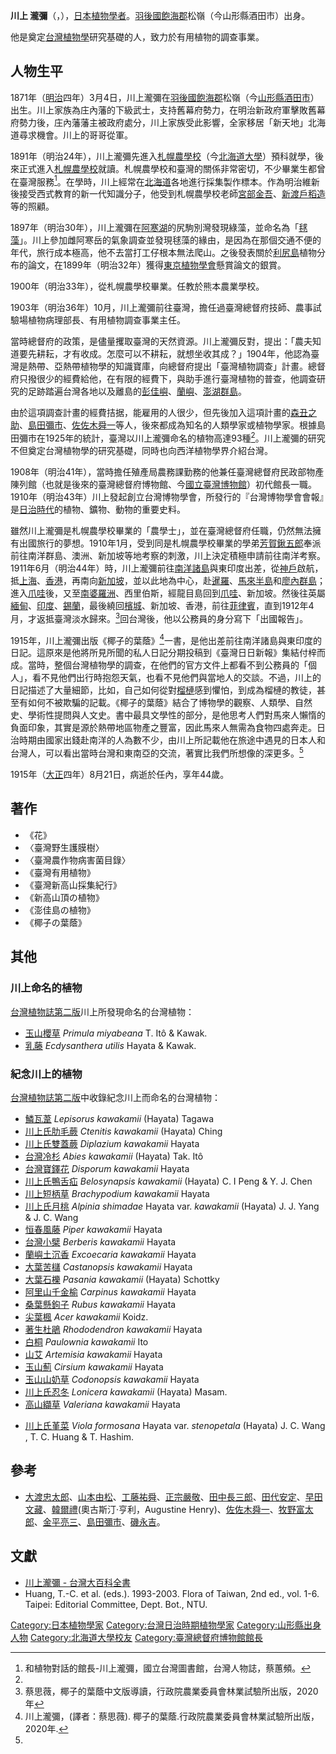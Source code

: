 {{Infobox Scientist
| name              = 川上瀧彌
| image             = 川上瀧彌.jpg
| image_size        = 220px
| alt               = 
| caption           = 
| birth_date        = {{Birth date|1871|3|14}}
| birth_place       = {{EOJ}}[[羽後國|羽後國]][[飽海郡|飽海郡]]松嶺<br><small>（今{{JAP}}[[山形縣|山形縣]][[酒田市|酒田市]]）</small>
| death_date        = {{Death date and age|1915|8|21|1871|3|14}}
| death_place       = {{TWN-JPN}}[[臺北州|臺北州]][[臺北市_(州轄市)|臺北市]]
| residence         = 
| citizenship       = 
| nationality       = {{EOJ}}
| fields            = [[植物學|植物學]]
| workplaces        = 
| alma_mater        = [[札幌農學校|札幌農學校]]
| doctoral_advisor  = 
| academic_advisors = 
| doctoral_students = 
| notable_students  = 
| known_for         = 
| author_abbrev_bot = 
| author_abbrev_zoo = 
| influences        = 
| influenced        = 
| awards            = 
| signature         = 
| signature_alt     = 
| footnotes         = 
| spouse            = 
}}
{{japanese|japanese=川上 瀧彌|kana=かわかみ たきや|romaji=Kawakami Takiya}}
'''川上 瀧彌'''（{{lang-ja|かわかみ たきや}}，{{bd|1871年|3月4日|1915年|8月21日}}），[[日本|日本]][[植物學家|植物學者]]。[[羽後國|羽後國]][[飽海郡|飽海郡]]松嶺（今山形縣酒田市）出身。

他是奠定[[台灣|台灣]][[植物學|植物學]]研究基礎的人，致力於有用植物的調查事業{{r|傳}}。

== 人物生平 ==
1871年（[[明治|明治]]四年）3月4日，川上瀧彌在[[羽後國|羽後國]][[飽海郡|飽海郡]]松嶺（今[[山形縣|山形縣]][[酒田市|酒田市]]）出生。川上家族為庄內藩的下級武士，支持舊幕府勢力，在明治新政府軍擊敗舊幕府勢力後，庄內藩藩主被政府處分，川上家族受此影響，全家移居「新天地」北海道尋求機會。川上的哥哥從軍。

1891年（明治24年），川上瀧彌先進入[[札幌農學校|札幌農學校]]（今[[北海道大學|北海道大學]]）預科就學，後來正式進入[[札幌農學校|札幌農學校]]就讀。札幌農學校和臺灣的關係非常密切，不少畢業生都曾在臺灣服務<ref name="#1">和植物對話的館長-川上瀧彌，國立台灣圖書館，台灣人物誌，蔡蕙頻。</ref>。在學時，川上經常在[[北海道|北海道]]各地進行採集製作標本。作為明治維新後接受西式教育的新一代知識分子，他受到札幌農學校老師[[宮部金吾|宮部金吾]]、[[新渡戶稻造|新渡戶稻造]]等的照顧。

1897年（明治30年），川上瀧彌在[[阿寒湖|阿寒湖]]的尻駒別灣發現綠藻，並命名為「[[毬藻|毬藻]]」。川上參加雌阿寒岳的氣象調查並發現毬藻的緣由，是因為在那個交通不便的年代，旅行成本極高，他不去當打工仔根本無法爬山。之後發表關於[[利尻島|利尻島]]植物分布的論文，在1899年（明治32年）獲得[[東京植物學會|東京植物學會]]懸賞論文的銀賞。

1900年（明治33年），從札幌農學校畢業。任教於熊本農業學校。

1903年（明治36年）10月，川上瀧彌前往臺灣，擔任過臺灣總督府技師、農事試驗場植物病理部長、有用植物調查事業主任{{r|傳}}。

當時總督府的政策，是儘量攫取臺灣的天然資源。川上瀧彌反對，提出：「農夫知道要先耕耘，才有收成。怎麼可以不耕耘，就想坐收其成？」1904年，他認為臺灣是熱帶、亞熱帶植物學的知識寶庫，向總督府提出「臺灣植物調查」計畫。總督府只撥很少的經費給他，在有限的經費下，與助手進行臺灣植物的普查，他調查研究的足跡踏遍台灣各地以及離島的[[彭佳嶼|彭佳嶼]]、[[蘭嶼|蘭嶼]]、[[澎湖群島|澎湖群島]]。

由於這項調查計畫的經費拮据，能雇用的人很少，但先後加入這項計畫的[[森丑之助|森丑之助]]、[[島田彌市|島田彌市]]、[[佐佐木舜一|佐佐木舜一]]等人，後來都成為知名的人類學家或植物學家。根據島田彌市在1925年的統計，臺灣以川上瀧彌命名的植物高達93種<ref name="#1"/>。川上瀧彌的研究不但奠定台灣植物學的研究基礎，同時也向西洋植物學界介紹台灣。

1908年（明治41年），當時擔任殖產局農務課勤務的他兼任臺灣總督府民政部物產陳列館（也就是後來的臺灣總督府博物館、今[[國立臺灣博物館|國立臺灣博物館]]）初代館長一職。1910年（明治43年）川上發起創立台灣博物學會，所發行的『台灣博物學會會報』是[[台灣日治時期|日治時代]]的植物、鑛物、動物的重要史料。

雖然川上瀧彌是札幌農學校畢業的「農學士」，並在臺灣總督府任職，仍然無法擁有出國旅行的夢想。1910年1月，受到同是札幌農學校畢業的學弟[[芳賀鍬五郎|芳賀鍬五郎]]奉派前往南洋群島、澳洲、新加坡等地考察的刺激，川上決定積極申請前往南洋考察。
1911年6月（明治44年）時，川上瀧彌前往[[南洋群島|南洋諸島]]與東印度出差{{r|傳}}，從[[神戶|神戶]]啟航，抵[[上海|上海]]、[[香港|香港]]，再南向[[新加坡|新加坡]]，並以此地為中心，赴[[暹羅|暹羅]]、[[馬來半島|馬來半島]]和[[廖內群島|廖內群島]]；進入[[爪哇|爪哇]]後，又至[[南婆羅洲|南婆羅洲]]、西里伯斯，經龍目島回到[[爪哇|爪哇]]、新加坡。然後往英屬[[緬甸|緬甸]]、[[印度|印度]]、[[錫蘭|錫蘭]]，最後繞回[[檳城|檳城]]、新加坡、香港，前往[[菲律賓|菲律賓]]，直到1912年4月，才返抵臺灣淡水歸來。<ref name="#2">蔡思薇，椰子的葉蔭中文版導讀，行政院農業委員會林業試驗所出版，2020年</ref>回台灣後，他以公務員的身分寫下「出國報告」。

1915年，川上瀧彌出版《椰子的葉蔭》<ref> 川上瀧彌，(譯者：蔡思薇). 椰子的葉蔭.行政院農業委員會林業試驗所出版，2020年.</ref>一書，是他出差前往南洋諸島與東印度的日記。這原來是他將所見所聞的私人日記分期投稿到《臺灣日日新報》集結付梓而成。當時，整個台灣植物學的調查，在他們的官方文件上都看不到公務員的「個人」，看不見他們出行時抱怨天氣，也看不見他們與當地人的交談。不過，川上的日記描述了大量細節，比如，自己如何從對[[榴槤|榴槤]]感到懼怕，到成為榴槤的教徒，甚至有如何不被欺騙的記載。《椰子的葉蔭》結合了博物學的觀察、人類學、自然史、學術性提問與人文史。書中最具文學性的部分，是他思考人們對馬來人懶惰的負面印象，其實是源於熱帶地區物產之豐富，因此馬來人無需為食物四處奔走。日治時期由國家出錢赴南洋的人為數不少，由川上所記載他在旅途中遇見的日本人和台灣人，可以看出當時台灣和東南亞的交流，著實比我們所想像的深更多。<ref name="#2"/>

1915年（[[大正|大正]]四年）8月21日，病逝於任內，享年44歲。

== 著作 ==
*《花》
*〈臺灣野生護膜樹〉
*〈臺灣農作物病害菌目錄〉
*《臺灣有用植物》
*《臺灣新高山採集紀行》
*《新高山頂の植物》
*《澎佳島の植物》
*《椰子の葉蔭》

==其他==
{{植物命名人|Kawak.|川上瀧彌}}
===川上命名的植物===
[[臺灣植物誌|台灣植物誌第二版]]川上所發現命名的台灣植物：
* [[樱草|玉山櫻草]] ''Primula miyabeana'' T. Itô & Kawak. 
* [[乳藤|乳藤]] ''Ecdysanthera utilis'' Hayata & Kawak. 

===紀念川上的植物===
[[臺灣植物誌|台灣植物誌第二版]]中收錄紀念川上而命名的台灣植物：
* [[鱗瓦葦|鱗瓦葦]] ''Lepisorus kawakamii'' (Hayata) Tagawa
* [[肋毛蕨|川上氏肋毛蕨]] ''Ctenitis kawakamii'' (Hayata) Ching 
* [[川上氏雙蓋蕨|川上氏雙蓋蕨]] ''Diplazium kawakamii'' Hayata 
* [[台湾冷杉|台灣冷杉]] ''Abies kawakamii'' (Hayata) Tak. Itô 
* [[宝铎花属|台灣寶鐸花]] ''Disporum kawakamii'' Hayata 
* [[川上氏鴨舌疝|川上氏鴨舌疝]] ''Belosynapsis kawakamii'' (Hayata) C. I Peng & Y. J. Chen 
* [[川上短柄草|川上短柄草]] ''Brachypodium kawakamii'' Hayata 
* [[月桃|川上氏月桃]] ''Alpinia shimadae'' Hayata var. ''kawakamii'' (Hayata) J. J. Yang & J. C. Wang 
* [[恒春風藤|恒春風藤]] ''Piper kawakamii'' Hayata 
* [[台湾小檗|台灣小檗]] ''Berberis kawakamii'' Hayata 
* [[蘭嶼土沉香|蘭嶼土沉香]] ''Excoecaria kawakamii'' Hayata 
* [[苦槠|大葉苦櫧]] ''Castanopsis kawakamii'' Hayata 
* [[大葉石櫟|大葉石櫟]] ''Pasania kawakamii'' (Hayata) Schottky 
* [[阿里山千金榆|阿里山千金榆]] ''Carpinus kawakamii'' Hayata 
* [[懸鉤子屬|桑葉懸鉤子]] ''Rubus kawakamii'' Hayata 
* [[楓|尖葉楓]] ''Acer kawakamii'' Koidz. 
* [[杜鵑花屬|著生杜鵑]] ''Rhododendron kawakamii'' Hayata 
* [[白桐|白桐]] ''Paulownia kawakamii'' Ito 
* [[山艾|山艾]] ''Artemisia kawakamii'' Hayata 
* [[薊屬|玉山薊]] ''Cirsium kawakamii'' Hayata 
* [[玉山山奶草|玉山山奶草]] ''Codonopsis kawakamii'' Hayata 
* [[川上氏忍冬|川上氏忍冬]] ''Lonicera kawakamii'' (Hayata) Masam. 
* [[高山纈草|高山纈草]] ''Valeriana kawakamii'' Hayata 

* [[堇菜属|川上氏堇菜]] ''Viola formosana'' Hayata var. ''stenopetala'' (Hayata) J. C. Wang , T. C. Huang & T. Hashim. 

==參考==
* [[大渡忠太郎|大渡忠太郎]]、[[山本由松|山本由松]]、[[工藤祐舜|工藤祐舜]]、[[正宗嚴敬|正宗嚴敬]]、[[田中長三郎|田中長三郎]]、[[田代安定|田代安定]]、[[早田文藏|早田文藏]]、[[韓爾禮|韓爾禮]](奧古斯汀·亨利，Augustine Henry)、[[佐佐木舜一|佐佐木舜一]]、[[牧野富太郎|牧野富太郎]]、[[金平亮三|金平亮三]]、[[島田彌市|島田彌市]]、[[磯永吉|磯永吉]]。

== 文獻 ==
{{reflist|refs=
<ref name="傳">{{cite web |language=zh-tw |url=http://memory.ncl.edu.tw/tm_cgi/hypage.cgi?HYPAGE=toolbox_figure_detail.hpg&project_id=twpeop&dtd_id=15&subject_name=%e8%87%ba%e7%81%a3%e4%ba%ba%e7%89%a9%e8%aa%8c%281895%2d1945%29&subject_url=toolbox_figure.hpg&xml_id=0000292929&who=%e5%b7%9d%e4%b8%8a%e7%80%a7%e5%bd%8c |title=臺灣歷史人物小傳--川上瀧彌 |publisher=臺灣記憶 |date= |accessdate=2012-01-03 |archive-date=2020-11-16 |archive-url=https://web.archive.org/web/20201116203907/http://memory.ncl.edu.tw/tm_cgi/hypage.cgi?HYPAGE=toolbox_figure_detail.hpg&project_id=twpeop&dtd_id=15&subject_name=%E8%87%BA%E7%81%A3%E4%BA%BA%E7%89%A9%E8%AA%8C%281895-1945%29&subject_url=toolbox_figure.hpg&xml_id=0000292929&who=%E5%B7%9D%E4%B8%8A%E7%80%A7%E5%BD%8C |dead-url=no }}</ref>
}}
* [http://nrch.culture.tw/twpedia.aspx?id=13247 川上瀧彌 - 台灣大百科全書] {{Wayback|url=http://nrch.culture.tw/twpedia.aspx?id=13247 |date=20210201013503 }}
*Huang, T.-C. et al. (eds.). 1993-2003. Flora of Taiwan, 2nd ed.,  vol. 1-6. Taipei: Editorial Committee, Dept. Bot., NTU.

{{DEFAULTSORT:Kawakami Takiya}}
[[Category:日本植物學家|Category:日本植物學家]]
[[Category:台灣日治時期植物學家|Category:台灣日治時期植物學家]]
[[Category:山形縣出身人物|Category:山形縣出身人物]]
[[Category:北海道大學校友|Category:北海道大學校友]]
[[Category:臺灣總督府博物館館長|Category:臺灣總督府博物館館長]]